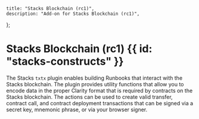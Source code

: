     title: "Stacks Blockchain (rc1)",
    description: "Add-on for Stacks Blockchain (rc1)",
};

# Stacks Blockchain (rc1) {{ id: "stacks-constructs" }}

The Stacks `txtx` plugin enables building Runbooks that interact with the Stacks blockchain. 
The plugin provides utility functions that allow you to encode data in the proper Clarity format that is required by contracts on the Stacks blockchain.
The actions can be used to create valid transfer, contract call, and contract deployment transactions that can be signed via a secret key, mnemonic phrase, or via your browser signer. 

